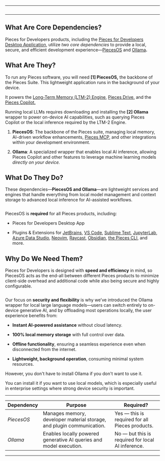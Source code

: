 ***

<Image src="https://storage.googleapis.com/hashnode_product_documentation_assets/core_dependencies_assets/figma_mockups/core_dependencies.png" alt="" align="center" fullwidth="true" />

***

## What Are Core Dependencies?

Pieces for Developers products, including the [Pieces for Developers Desktop Application](https://docs.pieces.app/products/desktop), utilize *two core dependencies* to provide a local, secure, and efficient development experience—[PiecesOS](https://docs.pieces.app/products/core-dependencies/pieces-os) and [Ollama](https://docs.pieces.app/products/core-dependencies/ollama)**.**

## What Are They?

To run any Pieces software, you will need **\[1] PiecesOS,** the backbone of the Pieces Suite. This lightweight application runs in the background of your device.

It powers the [Long-Term Memory (LTM-2) Engine](https://docs.pieces.app/products/core-dependencies/pieces-os#ltm-2), [Pieces Drive,](https://docs.pieces.app/products/desktop/drive) and the [Pieces Copilot.](https://docs.pieces.app/products/desktop/copilot)

Running local LLMs requires downloading and installing the **\[2] Ollama** wrapper to power on-device AI capabilities, such as querying Pieces Copilot or the local inference required by the LTM-2 Engine.

1. **PiecesOS**: The backbone of the Pieces suite, managing local memory, AI-driven workflow enhancements, [Pieces MCP](https://docs.pieces.app/products/mcp/get-started), and other integrations within your development environment.

2. **Ollama**: A specialized wrapper that enables local AI inference, allowing Pieces Copilot and other features to leverage machine learning models *directly on your device.*

## What Do They Do?

These dependencies—**PiecesOS and Ollama**—are lightweight services and engines that handle everything from local model management and context storage to advanced local inference for AI-assisted workflows.

<Image src="https://storage.googleapis.com/hashnode_product_documentation_assets/core_dependencies_assets/figma_mockups/pfd_x_piecesos_and_ollama.png" alt="" align="center" fullwidth="true" />

PiecesOS is **required** for all Pieces products, including:

* Pieces for Developers Desktop App

* Plugins & Extensions for [JetBrains](https://docs.pieces.app/products/extensions-plugins/jetbrains), [VS Code](https://docs.pieces.app/products/extensions-plugins/visual-studio-code), [Sublime Text](https://docs.pieces.app/products/extensions-plugins/sublime), [JupyterLab](https://docs.pieces.app/products/extensions-plugins/jupyterlab), [Azure Data Studio](https://docs.pieces.app/products/extensions-plugins/azure-data-studio), [Neovim](https://docs.pieces.app/products/extensions-plugins/neovim-plugin), [Raycast](https://docs.pieces.app/products/raycast), [Obsidian](https://docs.pieces.app/products/obsidian), [the Pieces CLI](https://docs.pieces.app/products/extensions-plugins/cli), and more.

## Why Do We Need Them?

Pieces for Developers is designed with **speed and efficiency** in mind, so PiecesOS acts as the end-all between different Pieces products to minimize client-side overhead and additional code while also being secure and highly configurable.

<Image src="https://storage.googleapis.com/hashnode_product_documentation_assets/core_dependencies_assets/figma_mockups/performance_privacy_flexibility.png" alt="" align="center" fullwidth="true" />

Our focus on **security and flexibility** is why we’ve introduced the Ollama wrapper for local large language models—users can switch entirely to on-device generative AI, and by offloading most operations locally, the user experience benefits from:

* **Instant AI-powered assistance** without cloud latency.

* **100% local memory storage** with full control over data.

* **Offline functionality**, ensuring a seamless experience even when disconnected from the internet.

* **Lightweight, background operation**, consuming minimal system resources.

However, you don't have to install Ollama if you don't want to use it.

You can install it if you want to use local models, which is especially useful in enterprise settings where strong device security is important.

***

| **Dependency** | **Purpose**                                                           | **Required?**                                     |
| -------------- | --------------------------------------------------------------------- | ------------------------------------------------- |
| *PiecesOS*     | Manages memory, developer material storage, and plugin communication. | Yes — this is required for all Pieces products.   |
| *Ollama*       | Enables locally powered generative AI queries and model execution.    | No — but this is required for local AI inference. |

***
